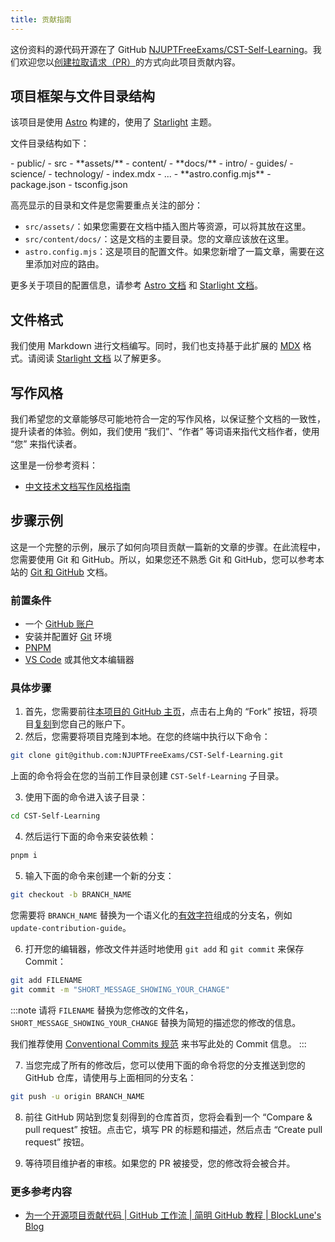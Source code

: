 ```yaml
---
title: 贡献指南
---
```



这份资料的源代码开源在了 GitHub [NJUPTFreeExams/CST-Self-Learning](https://github.com/NJUPTFreeExams/CST-Self-Learning)。我们欢迎您以[创建拉取请求（PR）](https://docs.github.com/zh/pull-requests/collaborating-with-pull-requests)的方式向此项目贡献内容。

## 项目框架与文件目录结构

该项目是使用 [Astro](https://astro.build/) 构建的，使用了 [Starlight](https://starlight.astro.build/zh-cn/) 主题。

文件目录结构如下：

<FileTree>
- public/
- src
  - **assets/**
  - content/
    - **docs/**
      - intro/
      - guides/
      - science/
      - technology/
      - index.mdx
      - ...
- **astro.config.mjs**
- package.json
- tsconfig.json
</FileTree>

高亮显示的目录和文件是您需要重点关注的部分：

- `src/assets/`：如果您需要在文档中插入图片等资源，可以将其放在这里。
- `src/content/docs/`：这是文档的主要目录。您的文章应该放在这里。
- `astro.config.mjs`：这是项目的配置文件。如果您新增了一篇文章，需要在这里添加对应的路由。

更多关于项目的配置信息，请参考 [Astro 文档](https://docs.astro.build/zh-cn/) 和 [Starlight 文档](https://starlight.astro.build/zh-cn/)。

## 文件格式

我们使用 Markdown 进行文档编写。同时，我们也支持基于此扩展的 [MDX](https://mdxjs.com/) 格式。请阅读 [Starlight 文档](https://starlight.astro.build/zh-cn/guides/authoring-content/) 以了解更多。

## 写作风格

我们希望您的文章能够尽可能地符合一定的写作风格，以保证整个文档的一致性，提升读者的体验。例如，我们使用 “我们”、“作者” 等词语来指代文档作者，使用 “您” 来指代读者。

这里是一份参考资料：

- [中文技术文档写作风格指南](https://zh-style-guide.readthedocs.io/zh-cn/latest/index.html)

## 步骤示例

这是一个完整的示例，展示了如何向项目贡献一篇新的文章的步骤。在此流程中，您需要使用 Git 和 GitHub。所以，如果您还不熟悉 Git 和 GitHub，您可以参考本站的 [Git 和 GitHub](/technology/git-github) 文档。

### 前置条件

- 一个 [GitHub 账户](https://docs.github.com/zh/get-started/onboarding/getting-started-with-your-github-account)
- 安装并配置好 [Git](https://git-scm.com) 环境
- [PNPM](https://pnpm.io/zh/)
- [VS Code](https://code.visualstudio.com/) 或其他文本编辑器

### 具体步骤

1. 首先，您需要前往[本项目的 GitHub 主页](https://github.com/NJUPTFreeExams/CST-Self-Learning)，点击右上角的 “Fork” 按钮，将项目[复刻](https://docs.github.com/zh/pull-requests/collaborating-with-pull-requests/working-with-forks)到您自己的账户下。
2. 然后，您需要将项目克隆到本地。在您的终端中执行以下命令：

```bash
git clone git@github.com:NJUPTFreeExams/CST-Self-Learning.git
```

上面的命令将会在您的当前工作目录创建 `CST-Self-Learning` 子目录。

3. 使用下面的命令进入该子目录：

```bash
cd CST-Self-Learning
```

4. 然后运行下面的命令来安装依赖：

```bash
pnpm i
```

5. 输入下面的命令来创建一个新的分支：

```bash
git checkout -b BRANCH_NAME
```

您需要将 `BRANCH_NAME` 替换为一个语义化的[有效字符](https://docs.github.com/zh/get-started/using-git/dealing-with-special-characters-in-branch-and-tag-names#naming-branches-and-tags)组成的分支名，例如 `update-contribution-guide`。

6. 打开您的编辑器，修改文件并适时地使用 `git add` 和 `git commit` 来保存 Commit：

```bash
git add FILENAME
git commit -m "SHORT_MESSAGE_SHOWING_YOUR_CHANGE"
```

:::note
请将 `FILENAME` 替换为您修改的文件名，`SHORT_MESSAGE_SHOWING_YOUR_CHANGE` 替换为简短的描述您的修改的信息。

我们推荐使用 [Conventional Commits 规范](https://www.conventionalcommits.org/) 来书写此处的 Commit 信息。
:::

7. 当您完成了所有的修改后，您可以使用下面的命令将您的分支推送到您的 GitHub 仓库，请使用与上面相同的分支名：

```bash
git push -u origin BRANCH_NAME
```

8. 前往 GitHub 网站到您复刻得到的仓库首页，您将会看到一个 “Compare & pull request” 按钮。点击它，填写 PR 的标题和描述，然后点击 “Create pull request” 按钮。

9. 等待项目维护者的审核。如果您的 PR 被接受，您的修改将会被合并。

### 更多参考内容

- [为一个开源项目贡献代码 | GitHub 工作流 | 简明 GitHub 教程 | BlockLune's Blog](https://blocklune.cc/zh/posts/simple-github-tutorial/#%E4%B8%BA%E4%B8%80%E4%B8%AA%E5%BC%80%E6%BA%90%E9%A1%B9%E7%9B%AE%E8%B4%A1%E7%8C%AE%E4%BB%A3%E7%A0%81)
